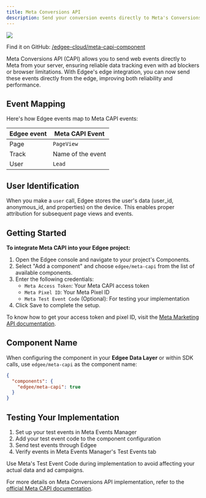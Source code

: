 ```yaml
---
title: Meta Conversions API
description: Send your conversion events directly to Meta's Conversions API (CAPI), **now at the edge**.
---
```


<img src="/images/banners/meta-capi.png" className="rounded-lg" noZoom />


<EdgeeSdk />

Find it on GitHub: [<Icon icon="github" iconType="solid" /> /edgee-cloud/meta-capi-component](https://github.com/edgee-cloud/meta-capi-component)

Meta Conversions API (CAPI) allows you to send web events directly to Meta from your server, ensuring reliable data tracking even with ad blockers or browser limitations. 
With Edgee's edge integration, you can now send these events directly from the edge, improving both reliability and performance.


## Event Mapping

Here's how Edgee events map to Meta CAPI events:

| Edgee event | Meta CAPI Event |
|-------------|----------------|
| Page        | `PageView`       |
| Track       | Name of the event |
| User        | `Lead`           |


## User Identification

When you make a `user` call, Edgee stores the user's data (user_id, anonymous_id, and properties) on the device. This enables proper attribution for subsequent page views and events.


## Getting Started

**To integrate Meta CAPI into your Edgee project:**

1. Open the Edgee console and navigate to your project's Components.
2. Select "Add a component" and choose `edgee/meta-capi` from the list of available components.
3. Enter the following credentials:
   - `Meta Access Token`: Your Meta CAPI access token
   - `Meta Pixel ID`: Your Meta Pixel ID
   - `Meta Test Event Code` (Optional): For testing your implementation
4. Click Save to complete the setup.

To know how to get your access token and pixel ID, visit the [Meta Marketing API documentation](https://developers.facebook.com/docs/marketing-api/conversions-api/get-started).

## Component Name

When configuring the component in your **Edgee Data Layer** or within SDK calls, use `edgee/meta-capi` as the component name:

```json
{
  "components": {
    "edgee/meta-capi": true
  }
}
```

## Testing Your Implementation

1. Set up your test events in Meta Events Manager
2. Add your test event code to the component configuration
3. Send test events through Edgee
4. Verify events in Meta Events Manager's Test Events tab

<Note>
  Use Meta's Test Event Code during implementation to avoid affecting your actual data and ad campaigns.
</Note>

For more details on Meta Conversions API implementation, refer to the 
[official Meta CAPI documentation](https://developers.facebook.com/docs/marketing-api/conversions-api/).
